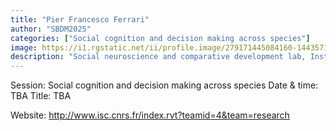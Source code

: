 ```yaml
---
title: "Pier Francesco Ferrari"
author: "SBDM2025"
categories: ["Social cognition and decision making across species"]
image: https://i1.rgstatic.net/ii/profile.image/279171445084160-1443571067027_Q512/Pier-Ferrari.jpg
description: "Social neuroscience and comparative development lab, Institut des Sciences Cognitives Marc Jeannerod (Lyon, France)" 
---
```


Session: Social cognition and decision making across species
Date & time: TBA
Title: TBA

Website: [http://www.isc.cnrs.fr/index.rvt?teamid=4&team=research](http://www.isc.cnrs.fr/index.rvt?teamid=4&team=research)